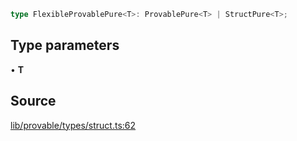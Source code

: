 ```ts
type FlexibleProvablePure<T>: ProvablePure<T> | StructPure<T>;
```

## Type parameters

• **T**

## Source

[lib/provable/types/struct.ts:62](https://github.com/o1-labs/o1js/blob/3b1b22555bd0099419efc0703dfdb8b2eb7c3e6f/src/lib/provable/types/struct.ts#L62)
